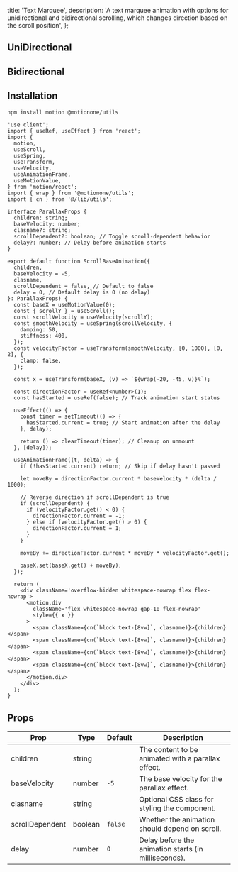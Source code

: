   title: 'Text Marquee',
  description:
    'A text marquee animation with options for unidirectional and bidirectional scrolling, which changes direction based on the scroll position',
};

## UniDirectional

<ComponentCodePreview name='scroll-text-marquee' hasReTrigger />

## Bidirectional

<ComponentCodePreview name='scroll-text-marquee2' hasReTrigger />

## Installation

```bash
npm install motion @motionone/utils
```

```tsx text-marquee.tsx
'use client';
import { useRef, useEffect } from 'react';
import {
  motion,
  useScroll,
  useSpring,
  useTransform,
  useVelocity,
  useAnimationFrame,
  useMotionValue,
} from 'motion/react';
import { wrap } from '@motionone/utils';
import { cn } from '@/lib/utils';

interface ParallaxProps {
  children: string;
  baseVelocity: number;
  clasname?: string;
  scrollDependent?: boolean; // Toggle scroll-dependent behavior
  delay?: number; // Delay before animation starts
}

export default function ScrollBaseAnimation({
  children,
  baseVelocity = -5,
  clasname,
  scrollDependent = false, // Default to false
  delay = 0, // Default delay is 0 (no delay)
}: ParallaxProps) {
  const baseX = useMotionValue(0);
  const { scrollY } = useScroll();
  const scrollVelocity = useVelocity(scrollY);
  const smoothVelocity = useSpring(scrollVelocity, {
    damping: 50,
    stiffness: 400,
  });
  const velocityFactor = useTransform(smoothVelocity, [0, 1000], [0, 2], {
    clamp: false,
  });

  const x = useTransform(baseX, (v) => `${wrap(-20, -45, v)}%`);

  const directionFactor = useRef<number>(1);
  const hasStarted = useRef(false); // Track animation start status

  useEffect(() => {
    const timer = setTimeout(() => {
      hasStarted.current = true; // Start animation after the delay
    }, delay);

    return () => clearTimeout(timer); // Cleanup on unmount
  }, [delay]);

  useAnimationFrame((t, delta) => {
    if (!hasStarted.current) return; // Skip if delay hasn't passed

    let moveBy = directionFactor.current * baseVelocity * (delta / 1000);

    // Reverse direction if scrollDependent is true
    if (scrollDependent) {
      if (velocityFactor.get() < 0) {
        directionFactor.current = -1;
      } else if (velocityFactor.get() > 0) {
        directionFactor.current = 1;
      }
    }

    moveBy += directionFactor.current * moveBy * velocityFactor.get();

    baseX.set(baseX.get() + moveBy);
  });

  return (
    <div className='overflow-hidden whitespace-nowrap flex flex-nowrap'>
      <motion.div
        className='flex whitespace-nowrap gap-10 flex-nowrap'
        style={{ x }}
      >
        <span className={cn(`block text-[8vw]`, clasname)}>{children}</span>
        <span className={cn(`block text-[8vw]`, clasname)}>{children}</span>
        <span className={cn(`block text-[8vw]`, clasname)}>{children}</span>
        <span className={cn(`block text-[8vw]`, clasname)}>{children}</span>
      </motion.div>
    </div>
  );
}
```

## Props

| Prop            | Type    | Default | Description                                          |
| --------------- | ------- | ------- | ---------------------------------------------------- |
| children        | string  |         | The content to be animated with a parallax effect.   |
| baseVelocity    | number  | `-5`    | The base velocity for the parallax effect.           |
| clasname        | string  |         | Optional CSS class for styling the component.        |
| scrollDependent | boolean | `false` | Whether the animation should depend on scroll.       |
| delay           | number  | `0`     | Delay before the animation starts (in milliseconds). |
